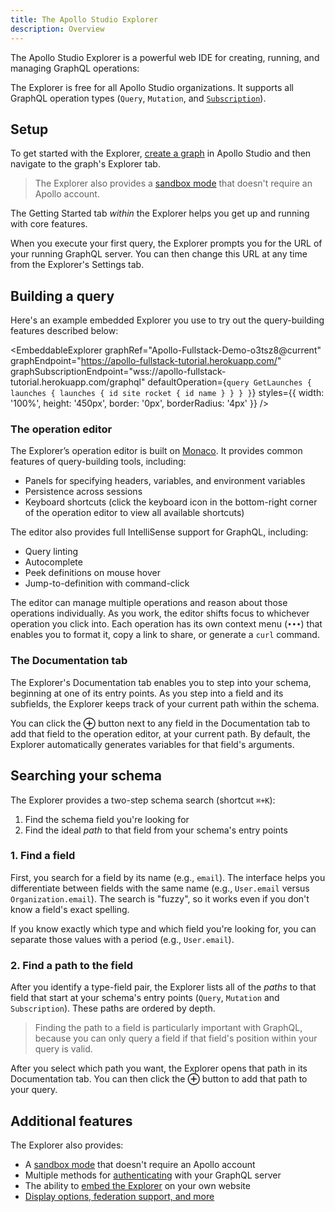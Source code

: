 ```yaml
---
title: The Apollo Studio Explorer
description: Overview
---
```


The Apollo Studio Explorer is a powerful web IDE for creating, running, and managing GraphQL operations:

<YouTube youTubeId="j8b0Bda_TIw" />

The Explorer is free for all Apollo Studio organizations. It supports all GraphQL operation types (`Query`, `Mutation`, and [`Subscription`](./additional-features/#subscription-support)).

## Setup

To get started with the Explorer, [create a graph](../getting-started/#2-create-your-first-graph) in Apollo Studio and then navigate to the graph's Explorer tab.

> The Explorer also provides a [sandbox mode](./sandbox/) that doesn't require an Apollo account.

The Getting Started tab _within_ the Explorer helps you get up and running with core features.

When you execute your first query, the Explorer prompts you for the URL of your running GraphQL server. You can then change this URL at any time from the Explorer's Settings tab.

## Building a query

Here's an example embedded Explorer you use to try out the query-building features described below:

<EmbeddableExplorer
  graphRef="Apollo-Fullstack-Demo-o3tsz8@current"
  graphEndpoint="https://apollo-fullstack-tutorial.herokuapp.com/"
  graphSubscriptionEndpoint="wss://apollo-fullstack-tutorial.herokuapp.com/graphql"
  defaultOperation={`query GetLaunches {
  launches {
    launches {
      id
      site
      rocket {
        id
        name
      }
    }
  }
}`}
  styles={{
    width: '100%',
    height: '450px',
    border: '0px',
    borderRadius: '4px'
  }}
/>

### The operation editor

The Explorer’s operation editor is built on [Monaco](https://microsoft.github.io/monaco-editor/). It provides common features of query-building tools, including:

- Panels for specifying headers, variables, and environment variables
- Persistence across sessions
- Keyboard shortcuts (click the keyboard icon in the bottom-right corner of the operation editor to view all available shortcuts)

The editor also provides full IntelliSense support for GraphQL, including:

- Query linting
- Autocomplete
- Peek definitions on mouse hover
- Jump-to-definition with command-click

The editor can manage multiple operations and reason about those operations individually. As you work, the editor shifts focus to whichever operation you click into. Each operation has its own context menu (`•••`) that enables you to format it, copy a link to share, or generate a `curl` command.

### The Documentation tab

The Explorer's Documentation tab enables you to step into your schema, beginning at one of its entry points. As you step into a field and its subfields, the Explorer keeps track of your current path within the schema.

You can click the **⊕** button next to any field in the Documentation tab to add that field to the operation editor, at your current path. By default, the Explorer automatically generates variables for that field's arguments.

## Searching your schema

The Explorer provides a two-step schema search (shortcut `⌘+K`):

1. Find the schema field you're looking for
2. Find the ideal _path_ to that field from your schema's entry points

### 1. Find a field

First, you search for a field by its name (e.g., `email`). The interface helps you differentiate between fields with the same name (e.g., `User.email` versus `Organization.email`). The search is "fuzzy", so it works even if you don't know a field's exact spelling.

If you know exactly which type and which field you're looking for, you can separate those values with a period (e.g., `User.email`).

### 2. Find a path to the field

After you identify a type-field pair, the Explorer lists all of the _paths_ to that field that start at your schema's entry points (`Query`, `Mutation` and `Subscription`). These paths are ordered by depth.

> Finding the path to a field is particularly important with GraphQL, because you can only query a field if that field's position within your query is valid.

After you select which path you want, the Explorer opens that path in its Documentation tab. You can then click the **⊕** button to add that path to your query.

## Additional features

The Explorer also provides:

- A [sandbox mode](./sandbox/) that doesn't require an Apollo account
- Multiple methods for [authenticating](./connecting-authenticating/) with your GraphQL server
- The ability to [embed the Explorer](./embed-explorer/) on your own website
- [Display options, federation support, and more](./additional-features/)
